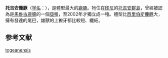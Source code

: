 {{Speciesbox
|status=EN
|status_system=iucn3.1
|status_ref={{r|iucn}}
|taxon=Babyrousa togeanensis
|authority=[[Sody|Sody]], 1949
|range_map=Babyrousa togeanensis map.svg
}}
'''托吉安鹿豚'''（[[学名|学名]]：{{lang|la|''Babyrousa togeanensis''}}），是體型最大的[[鹿豚|鹿豚]]。牠住在[[印度尼西亚|印尼]]的[[托吉安群島|托吉安群島]]，曾經被認為是[[马鲁古鹿豚|馬魯古鹿豚]]的一個[[亞種|亞種]]，至2002年才獨立成一種。體型比[[西里伯斯鹿豚|西里伯斯鹿豚]]大，擁有發達的尾巴，雄獸的上獠牙都比較短、纖細。

==参考文献==
{{reflist|refs=
<ref name=iucn>{{IUCN2010|assessors=Macdonald, A.A., Burton, J. & Leus, K.|year=2008|title=Babyrousa celebensis|id=136446|version=2010.4|downloaded=2011-02-11}}</ref>
}}
{{Taxonbar|from=Q2300117}}

[[Category:鹿豚屬|togeanensis]]


{{偶蹄目小作品}}